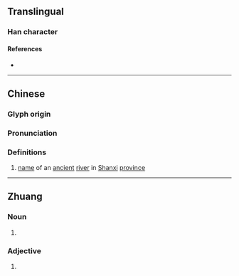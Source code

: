 {{character info}}
==Translingual==

===Han character===
{{Han char|rn=85|rad=水|as=07|sn=10|four=31118|canj=EMRT|ids=⿰氵豆}}

====References====
* {{Han ref|kx=0624.040|dkj=17468|dj=1021.190|hdz=31620.020|uh=6D62|ud=28002|bh=D24D|bd=53837}}

----

==Chinese==
{{zh-forms}}

===Glyph origin===
{{Han etym}}

===Pronunciation===
{{zh-pron
|m=dòu
|c=dau6
|mc=y
|oc=y
|ma=
|cat=pn
}}

===Definitions===
{{zh-hanzi}}

# [[name]] of an [[ancient]] [[river]] in [[Shanxi]] [[province]]

----

==Zhuang==

===Noun===
{{za-head|noun}}

# {{za-sawndip form of|daeuh||seaweed, algae}}

===Adjective===
{{za-head|adjective}}

# {{za-sawndip form of|daeuh||green (as seaweed or algae)}}
